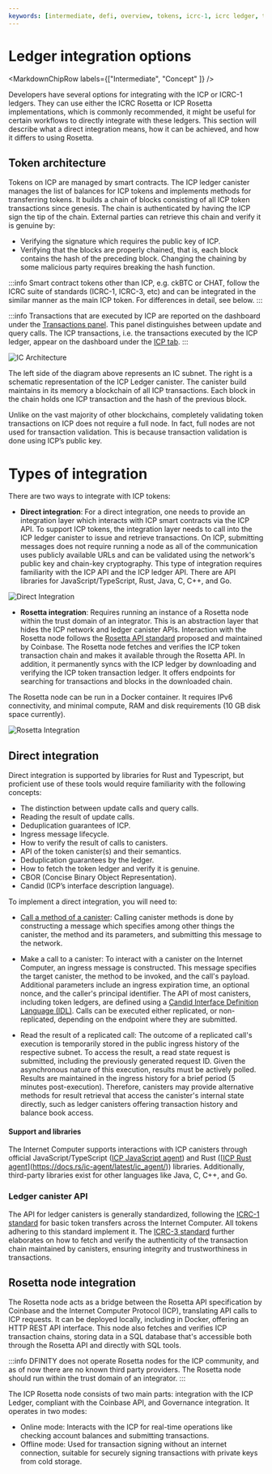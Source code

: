 ```yaml
---
keywords: [intermediate, defi, overview, tokens, icrc-1, icrc ledger, token integration, direct integration,icrc]
---
```



# Ledger integration options

<MarkdownChipRow labels={["Intermediate", "Concept"  ]} />

Developers have several options for integrating with the ICP or ICRC-1 ledgers. They can use either the ICRC Rosetta or ICP Rosetta implementations, which is commonly recommended, it might be useful for certain workflows  to directly integrate with these ledgers. This section will describe what a direct integration means, how it can be achieved, and how it differs to using Rosetta.

##  Token architecture

Tokens on ICP are managed by smart contracts. The ICP ledger canister manages the list of balances for ICP tokens and implements methods for transferring tokens. It builds a chain of blocks consisting of all ICP token transactions since genesis. The chain is authenticated by having the ICP sign the tip of the chain. External parties can retrieve this chain and verify it is genuine by:
- Verifying the signature which requires the public key of ICP.
- Verifying that the blocks are properly chained, that is, each block contains the hash of the preceding block. Changing the chaining by some malicious party requires breaking the hash function.

:::info
Smart contract tokens other than ICP, e.g. ckBTC or CHAT, follow the ICRC suite of standards (ICRC-1, ICRC-3, etc) and can be integrated in the similar manner as the main ICP token. For differences in detail, see below.
:::

:::info
Transactions that are executed by ICP are reported on the dashboard under the [Transactions panel](https://dashboard.internetcomputer.org/). This panel distinguishes between update and query calls. The ICP transactions, i.e. the transactions executed by the ICP ledger, appear on the dashboard under the [ICP tab](https://dashboard.internetcomputer.org/transactions).
:::

![IC Architecture](ic_architecture.png)

The left side of the diagram above represents an IC subnet. The right is a schematic representation of the ICP Ledger canister. The canister build maintains in its memory a blockchain of all ICP transactions. Each block in the chain holds one ICP transaction and the hash of the previous block.

Unlike on the vast majority of other blockchains, completely validating token transactions on ICP does not require a full node. In fact, full nodes are not used for transaction validation. This is because transaction validation is done using ICP’s public key.

# Types of integration
There are two ways to integrate with ICP tokens:

- **Direct integration**: For a direct integration, one needs to provide an integration layer which interacts with ICP smart contracts via the ICP API. To support ICP tokens, the integration layer needs to call into the ICP ledger canister to issue and retrieve transactions. On ICP, submitting messages does not require running a node as all of the communication uses publicly available URLs and can be validated using the network's public key and chain-key cryptography. This type of integration requires familiarity with the ICP API and the ICP ledger API. There are API libraries for JavaScript/TypeScript, Rust, Java, C, C++, and Go.

![Direct Integration](direct_integration.png)


- **Rosetta integration**: Requires running an instance of a Rosetta node within the trust domain of an integrator. This is an abstraction layer that hides the ICP network and ledger canister APIs. Interaction with the Rosetta node follows the [Rosetta API standard](https://docs.cdp.coinbase.com/mesh/docs/welcome) proposed and maintained by Coinbase.
The Rosetta node fetches and verifies the ICP token transaction chain and makes it available through the Rosetta API.  In addition, it permanently syncs with the ICP ledger by downloading and verifying the ICP token transaction ledger. It offers endpoints for searching for transactions and blocks in the downloaded chain.

The Rosetta node can be run in a Docker container. It requires IPv6 connectivity, and minimal compute, RAM and disk requirements (10 GB disk space currently).

![Rosetta Integration](rosetta_integration.png)

## Direct integration
Direct integration is supported by libraries for Rust and Typescript, but proficient use of these tools would require familiarity with the following concepts:

- The distinction between update calls and query calls.
- Reading the result of update calls.
- Deduplication guarantees of ICP.
- Ingress message lifecycle.
- How to verify the result of calls to canisters.
- API of the token canister(s) and their semantics.
- Deduplication guarantees by the ledger.
- How to fetch the token ledger and verify it is genuine.
- CBOR (Concise Binary Object Representation).
- Candid (ICP’s interface description language).

To implement a direct integration, you will need to:

- [Call a method of a canister](#http-call-overview): Calling canister methods is done by constructing a message which specifies among other things the canister, the method and its parameters, and submitting this message to the network.

- Make a call to a canister: To interact with a canister on the Internet Computer, an ingress message is constructed. This message specifies the target canister, the method to be invoked, and the call's payload. Additional parameters include an ingress expiration time, an optional nonce, and the caller's <GlossaryTooltip>principal</GlossaryTooltip> identifier. The API of most canisters, including token ledgers, are defined using a [Candid Interface Definition Language (IDL)](https://internetcomputer.org/docs/current/developer-docs/smart-contracts/candid/candid-concepts). Calls can be executed either replicated, or non-replicated, depending on the endpoint where they are submitted.

- Read the result of a replicated call: The outcome of a replicated call's execution is temporarily stored in the public ingress history of the respective <GlossaryTooltip>subnet</GlossaryTooltip>. To access the result, a read state request is submitted, including the previously generated request ID. Given the asynchronous nature of this execution, results must be actively polled. Results are maintained in the ingress history for a brief period (5 minutes post-execution). Therefore, canisters may provide alternative methods for result retrieval that access the canister's internal state directly, such as ledger canisters offering transaction history and balance book access.



#### Support and libraries

The Internet Computer supports interactions with ICP canisters through official JavaScript/TypeScript ([ICP JavaScript agent](https://www.npmjs.com/package/@dfinity/agent)) and Rust ([[ICP Rust agent](https://docs.rs/ic-agent/latest/ic_agent/)](https://docs.rs/ic-agent/latest/ic_agent/)) libraries. Additionally, third-party libraries exist for other languages like Java, C, C++, and Go.

### Ledger canister API
The API for ledger canisters is generally standardized, following the [ICRC-1 standard](https://github.com/dfinity/ICRC-1/blob/icrc-3/standards/ICRC-1/README.md) for basic token transfers across the Internet Computer. All tokens adhering to this standard implement it. The [ICRC-3 standard](https://github.com/dfinity/ICRC-1/tree/icrc-3/standards/ICRC-3) further elaborates on how to fetch and verify the authenticity of the transaction chain maintained by canisters, ensuring integrity and trustworthiness in transactions.

## Rosetta node integration
The Rosetta node acts as a bridge between the Rosetta API specification by Coinbase and the Internet Computer Protocol (ICP), translating API calls to ICP requests. It can be deployed locally, including in Docker, offering an HTTP REST API interface. This node also fetches and verifies ICP transaction chains, storing data in a SQL database that's accessible both through the Rosetta API and directly with SQL tools.

:::info
DFINITY does not operate Rosetta nodes for the ICP community, and as of now there are no known third party providers. The Rosetta node should run within the trust domain of an integrator.
:::

The ICP Rosetta node consists of two main parts: integration with the ICP Ledger, compliant with the Coinbase API, and Governance integration. It operates in two modes:
- Online mode: Interacts with the ICP for real-time operations like checking account balances and submitting transactions.
- Offline mode: Used for transaction signing without an internet connection, suitable for securely signing transactions with private keys from cold storage.
